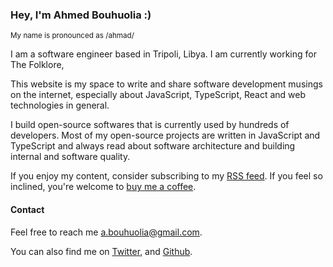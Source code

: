 ### Hey, I'm Ahmed Bouhuolia :)

<small>My name is pronounced as /ahmad/</small>

<Spacer />

I am a software engineer based in Tripoli, Libya. I am currently working for The Folklore,

This website is my space to write and share software development musings on the internet, especially about JavaScript, TypeScript, React and web technologies in general.

I build open-source softwares that is currently used by hundreds of developers. Most of my open-source projects are written in JavaScript and TypeScript and always read about software architecture and building internal and software quality.

If you enjoy my content, consider subscribing to my [RSS feed](/rss.xml). If you feel so inclined, you're welcome to [buy me a coffee](https://www.buymeacoffee.com/bouhuolia).

<Spacer />

#### Contact

Feel free to reach me [a.bouhuolia@gmail.com](mail://a.bouhuolia@gmail.com).

You can also find me on [Twitter](https://twitter.com/bouhuolia), and [Github](https://github.com/abouolia).